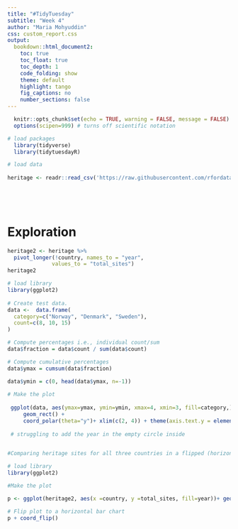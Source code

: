 ---
title: "#TidyTuesday"
subtitle: "Week 4"
author: "Maria Mohyuddin"
css: custom_report.css
output: 
  bookdown::html_document2:
    toc: true
    toc_float: true
    toc_depth: 1
    code_folding: show
    theme: default
    highlight: tango
    fig_captions: no
    number_sections: false
---

<!-- This is a comment in markdown. 

The top section is the YAML metadata. 

Below are code chunks interspersed with markdown prose.

-->


```{r setup, include=FALSE, warning = FALSE, message = FALSE}
  knitr::opts_chunk$set(echo = TRUE, warning = FALSE, message = FALSE)
  options(scipen=999) # turns off scientific notation

# load packages
  library(tidyverse)
  library(tidytuesdayR)   

# load data
  
heritage <- readr::read_csv('https://raw.githubusercontent.com/rfordatascience/tidytuesday/master/data/2024/2024-02-06/heritage.csv')

  

  
```


# Exploration
```{r Pivot longer}
heritage2 <- heritage %>%
  pivot_longer(!country, names_to = "year", 
              values_to = "total_sites")
heritage2
```


```{r Creating a donut chart to illustrate proportion of heritage sites in 2022}


# load library
library(ggplot2)
 
# Create test data.
data <-  data.frame(
  category=c("Norway", "Denmark", "Sweden"),
  count=c(8, 10, 15)
)

# Compute percentages i.e., individual count/sum
data$fraction = data$count / sum(data$count) 

# Compute cumulative percentages 
data$ymax = cumsum(data$fraction)

data$ymin = c(0, head(data$ymax, n=-1))
 
# Make the plot
         
 ggplot(data, aes(ymax=ymax, ymin=ymin, xmax=4, xmin=3, fill=category,)) +
     geom_rect() +
     coord_polar(theta="y")+ xlim(c(2, 4)) + theme(axis.text.y = element_blank(), axis.ticks.y = element_blank()) + scale_fill_manual(values=c("darkred", "darkblue", "darkgreen")) + ggtitle("Proportion of UNESCO Heritage Sites in 2022 across 3 Nordic Countries")
 
 # struggling to add the year in the empty circle inside
 
```


```{r}
#Comparing heritage sites for all three countries in a flipped (horizontal) bar chart 

# load library
library(ggplot2) 

#Make the plot

p <- ggplot(heritage2, aes(x =country, y =total_sites, fill=year))+ geom_bar(width=0.5,stat="identity", color="black") + labs(y= "Total Sites",x="")+  scale_fill_manual(values=c("darkred", "black"))  + ggtitle("Comparing UNESCO Heritage Sites Across 3 Nordic Countries")

# Flip plot to a horizontal bar chart
p + coord_flip()
```

